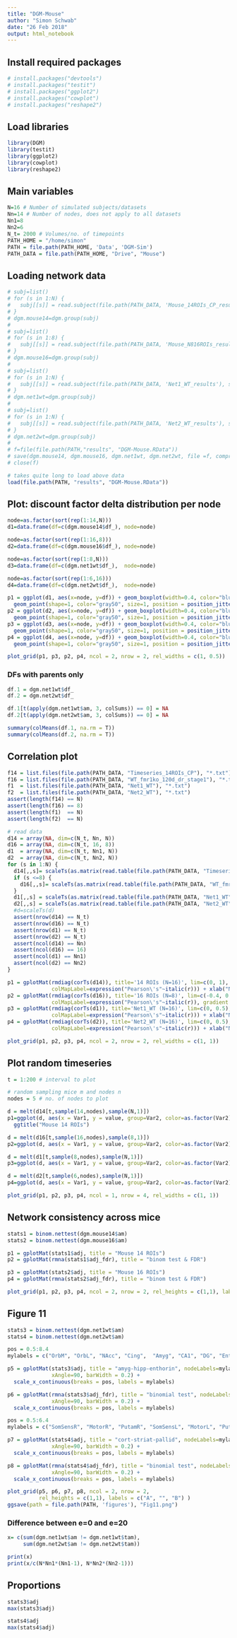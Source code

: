 ```yaml
---
title: "DGM-Mouse"
author: "Simon Schwab"
date: "26 Feb 2018"
output: html_notebook
---
```


## Install required packages 
```r
# install.packages("devtools")
# install.packages("testit")
# install.packages("ggplot2")
# install.packages("cowplot")
# install.packages("reshape2")
```

## Load libraries 
```r
library(DGM)
library(testit)
library(ggplot2)
library(cowplot)
library(reshape2)
```

## Main variables 
```r
N=16 # Number of simulated subjects/datasets
Nn=14 # Number of nodes, does not apply to all datasets
Nn1=8
Nn2=6
N_t= 2000 # Volumes/no. of timepoints
PATH_HOME = "/home/simon"
PATH = file.path(PATH_HOME, 'Data', 'DGM-Sim')
PATH_DATA = file.path(PATH_HOME, "Drive", "Mouse")
```

## Loading network data
```r
# subj=list()
# for (s in 1:N) {
#   subj[[s]] = read.subject(file.path(PATH_DATA, 'Mouse_14ROIs_CP_results'), sprintf("Mouse_%03d",s), 14)
# }
# dgm.mouse14=dgm.group(subj)
# 
# subj=list()
# for (s in 1:8) {
#   subj[[s]] = read.subject(file.path(PATH_DATA, 'Mouse_N816ROIs_results'), sprintf("Mouse_%03d",s), 16)
# }
# dgm.mouse16=dgm.group(subj)
# 
# subj=list()
# for (s in 1:N) {
#   subj[[s]] = read.subject(file.path(PATH_DATA, 'Net1_WT_results'), sprintf("Mouse_%03d",s), 8)
# }
# dgm.net1wt=dgm.group(subj)
# 
# subj=list()
# for (s in 1:N) {
#   subj[[s]] = read.subject(file.path(PATH_DATA, 'Net2_WT_results'), sprintf("Mouse_%03d",s), 6)
# }
# dgm.net2wt=dgm.group(subj)
# 
# f=file(file.path(PATH,"results", "DGM-Mouse.RData"))
# save(dgm.mouse14, dgm.mouse16, dgm.net1wt, dgm.net2wt, file =f, compress = T)
# close(f)

# takes quite long to load above data
load(file.path(PATH, "results", "DGM-Mouse.RData"))
```

## Plot: discount factor delta distribution per node
```r

node=as.factor(sort(rep(1:14,N)))
d1=data.frame(df=c(dgm.mouse14$df_), node=node)

node=as.factor(sort(rep(1:16,8)))
d2=data.frame(df=c(dgm.mouse16$df_), node=node)

node=as.factor(sort(rep(1:8,N)))
d3=data.frame(df=c(dgm.net1wt$df_),  node=node)

node=as.factor(sort(rep(1:6,16)))
d4=data.frame(df=c(dgm.net2wt$df_),  node=node)

p1 = ggplot(d1, aes(x=node, y=df)) + geom_boxplot(width=0.4, color="blue1") +
  geom_point(shape=1, color="gray50", size=1, position = position_jitter(width = 0.2, height = 0.0003)) + ggtitle("Mouse 14 ROIs (N=16)")
p2 = ggplot(d2, aes(x=node, y=df)) + geom_boxplot(width=0.4, color="blue1") +
  geom_point(shape=1, color="gray50", size=1, position = position_jitter(width = 0.2, height = 0.0003)) + ggtitle("Mouse 16 ROIs (N=8)")
p3 = ggplot(d3, aes(x=node, y=df)) + geom_boxplot(width=0.4, color="blue1") +
  geom_point(shape=1, color="gray50", size=1, position = position_jitter(width = 0.2, height = 0.0003)) + ggtitle("Net1_WT (N=16)")
p4 = ggplot(d4, aes(x=node, y=df)) + geom_boxplot(width=0.4, color="blue1") +
  geom_point(shape=1, color="gray50", size=1, position = position_jitter(width = 0.2, height = 0.0003)) + ggtitle("Net2_WT (N=16)")

plot_grid(p1, p3, p2, p4, ncol = 2, nrow = 2, rel_widths = c(1, 0.5))
```

### DFs with parents only
```r
df.1 = dgm.net1wt$df_
df.2 = dgm.net2wt$df_

df.1[t(apply(dgm.net1wt$am, 3, colSums)) == 0] = NA
df.2[t(apply(dgm.net2wt$am, 3, colSums)) == 0] = NA

summary(colMeans(df.1, na.rm = T))
summary(colMeans(df.2, na.rm = T))
```

## Correlation plot
```r
f14 = list.files(file.path(PATH_DATA, "Timeseries_14ROIs_CP"), "*.txt")
f16 = list.files(file.path(PATH_DATA, "WT_fmr1ko_120d_dr_stage1"), "*.txt")
f1  = list.files(file.path(PATH_DATA, "Net1_WT"), "*.txt")
f2  = list.files(file.path(PATH_DATA, "Net2_WT"), "*.txt")
assert(length(f14) == N)
assert(length(f16) == 8)
assert(length(f1)  == N)
assert(length(f2)  == N)

# read data
d14 = array(NA, dim=c(N_t, Nn, N))
d16 = array(NA, dim=c(N_t, 16, 8))
d1  = array(NA, dim=c(N_t, Nn1, N))
d2  = array(NA, dim=c(N_t, Nn2, N))
for (s in 1:N) {
  d14[,,s]= scaleTs(as.matrix(read.table(file.path(PATH_DATA, "Timeseries_14ROIs_CP", f14[s]))))
  if (s <=8) {
    d16[,,s]= scaleTs(as.matrix(read.table(file.path(PATH_DATA, "WT_fmr1ko_120d_dr_stage1", f16[s]))))
  }
  d1[,,s] = scaleTs(as.matrix(read.table(file.path(PATH_DATA, "Net1_WT", f1[s]))))
  d2[,,s] = scaleTs(as.matrix(read.table(file.path(PATH_DATA, "Net2_WT", f2[s]))))
  #d=scaleTs(d)
  assert(nrow(d14) == N_t)
  assert(nrow(d16) == N_t)
  assert(nrow(d1) == N_t)
  assert(nrow(d2) == N_t)
  assert(ncol(d14) == Nn)
  assert(ncol(d16) == 16)
  assert(ncol(d1) == Nn1)
  assert(ncol(d2) == Nn2)
}

p1 = gplotMat(rmdiag(corTs(d14)), title='14 ROIs (N=16)', lim=c(0, 1),
              colMapLabel=expression("Pearson\'s"~italic(r))) + xlab("Node") + ylab("Node")
p2 = gplotMat(rmdiag(corTs(d16)), title='16 ROIs (N=8)', lim=c(-0.4, 0.6),
              colMapLabel=expression("Pearson\'s"~italic(r)), gradient = c("blue", "white", "red")) + xlab("Node") + ylab("Node")
p3 = gplotMat(rmdiag(corTs(d1)), title='Net1_WT (N=16)', lim=c(0, 0.5),
              colMapLabel=expression("Pearson\'s"~italic(r))) + xlab("Node") + ylab("Node")
p4 = gplotMat(rmdiag(corTs(d2)), title='Net2_WT (N=16)', lim=c(0, 0.5),
              colMapLabel=expression("Pearson\'s"~italic(r))) + xlab("Node") + ylab("Node")

plot_grid(p1, p2, p3, p4, ncol = 2, nrow = 2, rel_widths = c(1, 1))

```

## Plot random timeseries
```r
t = 1:200 # interval to plot

# random sampling mice m and nodes n
nodes = 5 # no. of nodes to plot

d = melt(d14[t,sample(14,nodes),sample(N,1)])
p1=ggplot(d, aes(x = Var1, y = value, group=Var2, color=as.factor(Var2))) + geom_line() + theme_minimal() + 
  ggtitle("Mouse 14 ROIs")

d = melt(d16[t,sample(16,nodes),sample(8,1)])
p2=ggplot(d, aes(x = Var1, y = value, group=Var2, color=as.factor(Var2))) + geom_line() + theme_minimal() + ggtitle("Mouse 16 ROIs")

d = melt(d1[t,sample(8,nodes),sample(N,1)])
p3=ggplot(d, aes(x = Var1, y = value, group=Var2, color=as.factor(Var2))) + geom_line() + theme_minimal() + ggtitle("Net1_WT")

d = melt(d2[t,sample(6,nodes),sample(N,1)])
p4=ggplot(d, aes(x = Var1, y = value, group=Var2, color=as.factor(Var2))) + geom_line() + theme_minimal() + ggtitle("Net2_WT")

plot_grid(p1, p2, p3, p4, ncol = 1, nrow = 4, rel_widths = c(1, 1))

```

## Network consistency across mice

```r

stats1 = binom.nettest(dgm.mouse14$am)
stats2 = binom.nettest(dgm.mouse16$am)

p1 = gplotMat(stats1$adj, title = "Mouse 14 ROIs")
p2 = gplotMat(rmna(stats1$adj_fdr), title = "binom test & FDR")

p3 = gplotMat(stats2$adj, title = "Mouse 16 ROIs")
p4 = gplotMat(rmna(stats2$adj_fdr), title = "binom test & FDR")

plot_grid(p1, p2, p3, p4, ncol = 2, nrow = 2, rel_heights = c(1,1), labels = c("A", "", "B") )
```


## Figure 11
```r
stats3 = binom.nettest(dgm.net1wt$am)
stats4 = binom.nettest(dgm.net2wt$am)

pos = 0.5:8.4
mylabels = c("OrbM", "OrbL", "NAcc", "Cing",  "Amyg", "CA1", "DG", "Entorh")

p5 = gplotMat(stats3$adj, title = "amyg-hipp-enthorin", nodeLabels=mylabels, axisTextSize=9,
              xAngle=90, barWidth = 0.2) + 
  scale_x_continuous(breaks = pos, labels = mylabels)

p6 = gplotMat(rmna(stats3$adj_fdr), title = "binomial test", nodeLabels=mylabels, axisTextSize=9,
              xAngle=90, barWidth = 0.2) +
  scale_x_continuous(breaks = pos, labels = mylabels)

pos = 0.5:6.4
mylabels = c("SomSensR", "MotorR", "PutamR", "SomSensL", "MotorL", "PutamL")

p7 = gplotMat(stats4$adj, title = "cort-striat-pallid", nodeLabels=mylabels, axisTextSize=9, 
              xAngle=90, barWidth = 0.2) + 
  scale_x_continuous(breaks = pos, labels = mylabels)

p8 = gplotMat(rmna(stats4$adj_fdr), title = "binomial test", nodeLabels=mylabels, axisTextSize=9, 
              xAngle=90, barWidth = 0.2) +
  scale_x_continuous(breaks = pos, labels = mylabels)

plot_grid(p5, p6, p7, p8, ncol = 2, nrow = 2,
          rel_heights = c(1,1), labels = c("A", "", "B") )
ggsave(path = file.path(PATH, 'figures'), "Fig11.png")
```

### Difference between e=0 and e=20
```r
x= c(sum(dgm.net1wt$am != dgm.net1wt$tam),
     sum(dgm.net2wt$am != dgm.net2wt$tam))

print(x)
print(x/c(N*Nn1*(Nn1-1), N*Nn2*(Nn2-1)))
```


## Proportions
```r
stats3$adj
max(stats3$adj)

stats4$adj
max(stats4$adj)
```


